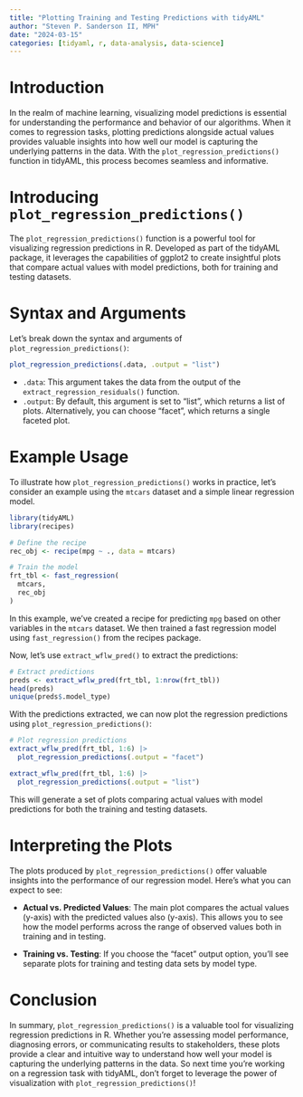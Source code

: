```yaml
---
title: "Plotting Training and Testing Predictions with tidyAML"
author: "Steven P. Sanderson II, MPH"
date: "2024-03-15"
categories: [tidyaml, r, data-analysis, data-science]
---
```


# Introduction

In the realm of machine learning, visualizing model predictions is essential for understanding the performance and behavior of our algorithms. When it comes to regression tasks, plotting predictions alongside actual values provides valuable insights into how well our model is capturing the underlying patterns in the data. With the `plot_regression_predictions()` function in tidyAML, this process becomes seamless and informative.

# Introducing `plot_regression_predictions()`

The `plot_regression_predictions()` function is a powerful tool for visualizing regression predictions in R. Developed as part of the tidyAML package, it leverages the capabilities of ggplot2 to create insightful plots that compare actual values with model predictions, both for training and testing datasets.

# Syntax and Arguments

Let's break down the syntax and arguments of `plot_regression_predictions()`:

```r
plot_regression_predictions(.data, .output = "list")
```

- `.data`: This argument takes the data from the output of the `extract_regression_residuals()` function.
- `.output`: By default, this argument is set to "list", which returns a list of plots. Alternatively, you can choose "facet", which returns a single faceted plot.

# Example Usage

To illustrate how `plot_regression_predictions()` works in practice, let's consider an example using the `mtcars` dataset and a simple linear regression model.

```r
library(tidyAML)
library(recipes)

# Define the recipe
rec_obj <- recipe(mpg ~ ., data = mtcars)

# Train the model
frt_tbl <- fast_regression(
  mtcars,
  rec_obj
)
```

In this example, we've created a recipe for predicting `mpg` based on other variables in the `mtcars` dataset. We then trained a fast regression model using `fast_regression()` from the recipes package.

Now, let's use `extract_wflw_pred()` to extract the predictions:

```r
# Extract predictions
preds <- extract_wflw_pred(frt_tbl, 1:nrow(frt_tbl))
head(preds)
unique(preds$.model_type)
```

With the predictions extracted, we can now plot the regression predictions using `plot_regression_predictions()`:

```r
# Plot regression predictions
extract_wflw_pred(frt_tbl, 1:6) |>
  plot_regression_predictions(.output = "facet")

extract_wflw_pred(frt_tbl, 1:6) |>
  plot_regression_predictions(.output = "list")
```

This will generate a set of plots comparing actual values with model predictions for both the training and testing datasets.

# Interpreting the Plots

The plots produced by `plot_regression_predictions()` offer valuable insights into the performance of our regression model. Here's what you can expect to see:

- **Actual vs. Predicted Values**: The main plot compares the actual values (y-axis) with the predicted values also (y-axis). This allows you to see how 
the model performs across the range of observed values both in training and
in testing.
  
- **Training vs. Testing**: If you choose the "facet" output option, you'll see separate plots for training and testing data sets by model type.

# Conclusion

In summary, `plot_regression_predictions()` is a valuable tool for visualizing regression predictions in R. Whether you're assessing model performance, diagnosing errors, or communicating results to stakeholders, these plots provide a clear and intuitive way to understand how well your model is capturing the underlying patterns in the data. So next time you're working on a regression task with tidyAML, don't forget to leverage the power of visualization with `plot_regression_predictions()`!